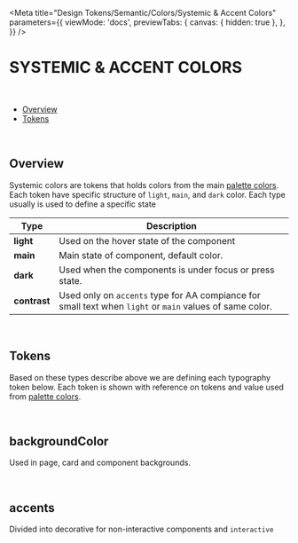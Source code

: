
<Meta
  title="Design Tokens/Semantic/Colors/Systemic & Accent Colors"
  parameters={{
    viewMode: 'docs',
    previewTabs: {
      canvas: { hidden: true },
    },
  }}
/>

# SYSTEMIC & ACCENT COLORS

<br />

- [Overview](#overview)
- [Tokens](#tokens)

<br />

## Overview

Systemic colors are tokens that holds colors from the main [palette colors](?path=/docs/guide-colors--page). Each token have specific structure of `light`, `main`, and `dark` color.
Each type usually is used to define a specific state

| Type         | Description                                                                                              |
| ------------ | -------------------------------------------------------------------------------------------------------- |
| **light**    | Used on the hover state of the component                                                                 |
| **main**     | Main state of component, default color.                                                                  |
| **dark**     | Used when the components is under focus or press state.                                                  |
| **contrast** | Used only on `accents` type for AA compiance for small text when `light` or `main` values of same color. |

<br />

## Tokens

Based on these types describe above we are defining each typography token below. Each token is shown with reference on tokens and value used from [palette colors](?path=/docs/guide-colors--page).

<br />

## backgroundColor

Used in page, card and component backgrounds.

<br />
<TokenBackgroundColorsShowcase type={'systemic'} />

## accents

Divided into decorative for non-interactive components and `interactive`

<br />
<TokenBackgroundColorsShowcase type={'accents'} />
